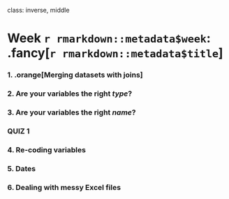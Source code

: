 
class: inverse, middle

# Week `r rmarkdown::metadata$week`: .fancy[`r rmarkdown::metadata$title`]

### 1. .orange[Merging datasets with joins]
### 2. Are your variables the right _type_?
### 3. Are your variables the right _name_?

### QUIZ 1

### 4. Re-coding variables
### 5. Dates
### 6. Dealing with messy Excel files
